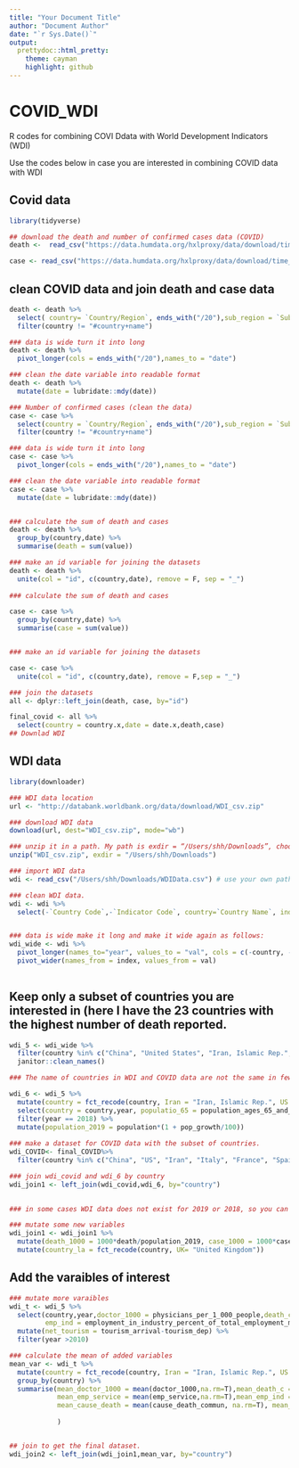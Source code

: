 ```yaml
---
title: "Your Document Title"
author: "Document Author"
date: "`r Sys.Date()`"
output:
  prettydoc::html_pretty:
    theme: cayman
    highlight: github
---
```




# COVID_WDI

R codes for combining COVI Ddata with World Development Indicators (WDI)

Use the codes below in case you are interested in combining COVID data with WDI


## Covid data
```r

library(tidyverse)

## download the death and number of confirmed cases data (COVID)
death <-  read_csv("https://data.humdata.org/hxlproxy/data/download/time_series_covid19_deaths_global_iso3_regions.csv?dest=data_edit&filter01=merge&merge-url01=https%3A%2F%2Fdocs.google.com%2Fspreadsheets%2Fd%2Fe%2F2PACX-1vTglKQRXpkKSErDiWG6ycqEth32MY0reMuVGhaslImLjfuLU0EUgyyu2e-3vKDArjqGX7dXEBV8FJ4f%2Fpub%3Fgid%3D1326629740%26single%3Dtrue%26output%3Dcsv&merge-keys01=%23country%2Bname&merge-tags01=%23country%2Bcode%2C%23region%2Bmain%2Bcode%2C%23region%2Bmain%2Bname%2C%23region%2Bsub%2Bcode%2C%23region%2Bsub%2Bname%2C%23region%2Bintermediate%2Bcode%2C%23region%2Bintermediate%2Bname&filter02=merge&merge-url02=https%3A%2F%2Fdocs.google.com%2Fspreadsheets%2Fd%2Fe%2F2PACX-1vTglKQRXpkKSErDiWG6ycqEth32MY0reMuVGhaslImLjfuLU0EUgyyu2e-3vKDArjqGX7dXEBV8FJ4f%2Fpub%3Fgid%3D398158223%26single%3Dtrue%26output%3Dcsv&merge-keys02=%23adm1%2Bname&merge-tags02=%23country%2Bcode%2C%23region%2Bmain%2Bcode%2C%23region%2Bmain%2Bname%2C%23region%2Bsub%2Bcode%2C%23region%2Bsub%2Bname%2C%23region%2Bintermediate%2Bcode%2C%23region%2Bintermediate%2Bname&merge-replace02=on&merge-overwrite02=on&tagger-match-all=on&tagger-01-header=province%2Fstate&tagger-01-tag=%23adm1%2Bname&tagger-02-header=country%2Fregion&tagger-02-tag=%23country%2Bname&tagger-03-header=lat&tagger-03-tag=%23geo%2Blat&tagger-04-header=long&tagger-04-tag=%23geo%2Blon&header-row=1&url=https%3A%2F%2Fraw.githubusercontent.com%2FCSSEGISandData%2FCOVID-19%2Fmaster%2Fcsse_covid_19_data%2Fcsse_covid_19_time_series%2Ftime_series_covid19_deaths_global.csv")

case <- read_csv("https://data.humdata.org/hxlproxy/data/download/time_series_covid19_confirmed_global_iso3_regions.csv?dest=data_edit&filter01=merge&merge-url01=https%3A%2F%2Fdocs.google.com%2Fspreadsheets%2Fd%2Fe%2F2PACX-1vTglKQRXpkKSErDiWG6ycqEth32MY0reMuVGhaslImLjfuLU0EUgyyu2e-3vKDArjqGX7dXEBV8FJ4f%2Fpub%3Fgid%3D1326629740%26single%3Dtrue%26output%3Dcsv&merge-keys01=%23country%2Bname&merge-tags01=%23country%2Bcode%2C%23region%2Bmain%2Bcode%2C%23region%2Bmain%2Bname%2C%23region%2Bsub%2Bcode%2C%23region%2Bsub%2Bname%2C%23region%2Bintermediate%2Bcode%2C%23region%2Bintermediate%2Bname&filter02=merge&merge-url02=https%3A%2F%2Fdocs.google.com%2Fspreadsheets%2Fd%2Fe%2F2PACX-1vTglKQRXpkKSErDiWG6ycqEth32MY0reMuVGhaslImLjfuLU0EUgyyu2e-3vKDArjqGX7dXEBV8FJ4f%2Fpub%3Fgid%3D398158223%26single%3Dtrue%26output%3Dcsv&merge-keys02=%23adm1%2Bname&merge-tags02=%23country%2Bcode%2C%23region%2Bmain%2Bcode%2C%23region%2Bmain%2Bname%2C%23region%2Bsub%2Bcode%2C%23region%2Bsub%2Bname%2C%23region%2Bintermediate%2Bcode%2C%23region%2Bintermediate%2Bname&merge-replace02=on&merge-overwrite02=on&tagger-match-all=on&tagger-01-header=province%2Fstate&tagger-01-tag=%23adm1%2Bname&tagger-02-header=country%2Fregion&tagger-02-tag=%23country%2Bname&tagger-03-header=lat&tagger-03-tag=%23geo%2Blat&tagger-04-header=long&tagger-04-tag=%23geo%2Blon&header-row=1&url=https%3A%2F%2Fraw.githubusercontent.com%2FCSSEGISandData%2FCOVID-19%2Fmaster%2Fcsse_covid_19_data%2Fcsse_covid_19_time_series%2Ftime_series_covid19_confirmed_global.csv")


```



## clean COVID data and join death and case data 
```r

death <- death %>%
  select( country= `Country/Region`, ends_with("/20"),sub_region = `Sub-region Name`) %>%
  filter(country != "#country+name")

### data is wide turn it into long
death <- death %>%
  pivot_longer(cols = ends_with("/20"),names_to = "date") 

### clean the date variable into readable format
death <- death %>%
  mutate(date = lubridate::mdy(date)) 

### Number of confirmed cases (clean the data)
case <- case %>%
  select(country = `Country/Region`, ends_with("/20"),sub_region = `Sub-region Name`) %>%
  filter(country != "#country+name")

### data is wide turn it into long
case <- case %>%
  pivot_longer(cols = ends_with("/20"),names_to = "date")

### clean the date variable into readable format
case <- case %>%
  mutate(date = lubridate::mdy(date)) 


### calculate the sum of death and cases
death <- death %>% 
  group_by(country,date) %>%
  summarise(death = sum(value))

### make an id variable for joining the datasets
death <- death %>% 
  unite(col = "id", c(country,date), remove = F, sep = "_")
 
### calculate the sum of death and cases

case <- case %>% 
  group_by(country,date) %>%
  summarise(case = sum(value)) 


### make an id variable for joining the datasets

case <- case %>%  
  unite(col = "id", c(country,date), remove = F,sep = "_")

### join the datasets
all <- dplyr::left_join(death, case, by="id")

final_covid <- all %>%
  select(country = country.x,date = date.x,death,case)
## Downlad WDI

```


## WDI data

```r



library(downloader)

### WDI data location
url <- "http://databank.worldbank.org/data/download/WDI_csv.zip"

### download WDI data
download(url, dest="WDI_csv.zip", mode="wb") 

### unzip it in a path. My path is exdir = “/Users/shh/Downloads”, choose yours 
unzip("WDI_csv.zip", exdir = "/Users/shh/Downloads")

### import WDI data
wdi <- read_csv("/Users/shh/Downloads/WDIData.csv") # use your own path here 

### clean WDI data. 
wdi <- wdi %>% 
  select(-`Country Code`,-`Indicator Code`, country=`Country Name`, index= `Indicator Name`) 


### data is wide make it long and make it wide again as follows:
wdi_wide <- wdi %>%
  pivot_longer(names_to="year", values_to = "val", cols = c(-country, -index)) %>%
  pivot_wider(names_from = index, values_from = val)
 
```



## Keep only a subset of countries you are interested in (here I have the 23 countries with the highest number of death reported. 

```r

wdi_5 <- wdi_wide %>%
  filter(country %in% c("China", "United States", "Iran, Islamic Rep.", "Russia", "Italy", "France", "Spain", "United Kingdom", "Belgium", "Germany", "Netherlands", "Brazil" , "Turkey", "Sweden", "Canada", "Switzerland", "Mexico", "Ireland", "Portugal","Russian Federation", "Ecuador","Romania","Austria","Poland")) %>%
  janitor::clean_names()

### The name of countries in WDI and COVID data are not the same in few cases.  Make few changes in the names of countries for joining with COVID data. Also here I only selected a subset of variables from WDI. 

wdi_6 <- wdi_5 %>%
  mutate(country = fct_recode(country, Iran = "Iran, Islamic Rep.", US = "United States", Russia = "Russian Federation")) %>%
  select(country = country,year, populatio_65 = population_ages_65_and_above_percent_of_total_population, population = population_total, pop_growth = population_growth_annual_percent) %>% 
  filter(year == 2018) %>%
  mutate(population_2019 = population*(1 + pop_growth/100))
  
### make a dataset for COVID data with the subset of countries. 
wdi_COVID<- final_COVID%>%
  filter(country %in% c("China", "US", "Iran", "Italy", "France", "Spain", "United Kingdom", "Belgium", "Germany", "Netherlands", "Brazil" , "Turkey", "Sweden", "Canada", "Switzerland", "Mexico", "Ireland", "Portugal","Russia", "Ecuador","Romania","Austria","Poland"), date == "2020-04-24") 

### join wdi_covid and wdi_6 by country
wdi_join1 <- left_join(wdi_covid,wdi_6, by="country")
 

### in some cases WDI data does not exist for 2019 or 2018, so you can use the average values since a date where the data is available (here I chose 2010). 

### mutate some new variables 
wdi_join1 <- wdi_join1 %>%
  mutate(death_1000 = 1000*death/population_2019, case_1000 = 1000*case/population_2019) %>%
  mutate(country_la = fct_recode(country, UK= "United Kingdom"))
```


## Add the varaibles of interest
```r

### mutate more varaibles
wdi_t <- wdi_5 %>%
  select(country,year,doctor_1000 = physicians_per_1_000_people,death_crude = death_rate_crude_per_1_000_people,emp_service =employment_in_services_percent_of_total_employment_modeled_ilo_estimate, 
         emp_ind = employment_in_industry_percent_of_total_employment_modeled_ilo_estimate,smoking_percent = smoking_prevalence_total_ages_15, tourism_arrival = international_tourism_number_of_arrivals, tourism_dep = international_tourism_number_of_departures, diabetes_prev = diabetes_prevalence_percent_of_population_ages_20_to_79,cause_death_commun = cause_of_death_by_communicable_diseases_and_maternal_prenatal_and_nutrition_conditions_percent_of_total) %>%
  mutate(net_tourism = tourism_arrival-tourism_dep) %>%
  filter(year >2010)

### calculate the mean of added variables
mean_var <- wdi_t %>%
  mutate(country = fct_recode(country, Iran = "Iran, Islamic Rep.", US = "United States", Russia = "Russian Federation")) %>%
  group_by(country) %>%
  summarise(mean_doctor_1000 = mean(doctor_1000,na.rm=T),mean_death_c = mean(death_crude,na.rm=T),
            mean_emp_service = mean(emp_service,na.rm=T),mean_emp_ind = mean(emp_ind, na.rm=T), mean_smoking = mean(smoking_percent, na.rm=T), mean_tourism_arr =mean( tourism_arrival,na.rm=T), mean_tourism_dep = mean(tourism_dep,na.rm=T ), mean_net_tourism = mean(net_tourism,na.rm=T), 
            mean_cause_death = mean(cause_death_commun, na.rm=T), mean_diabetes = mean(diabetes_prev, na.rm=T)
            
            )


## join to get the final dataset. 
wdi_join2 <- left_join(wdi_join1,mean_var, by="country")
```


